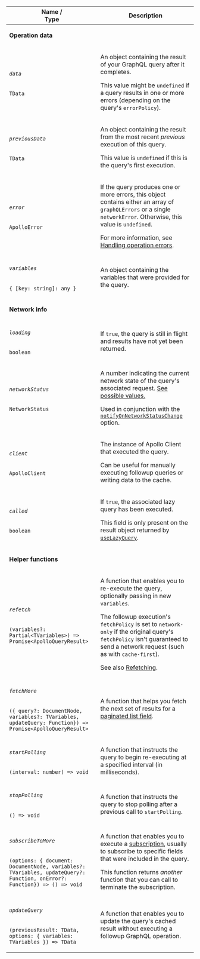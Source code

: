 <table class="field-table api-ref">

<thead>
    <tr>
      <th>Name /<br/>Type</th>
      <th>Description</th>
    </tr>
  </thead>

<tbody>

<tr>
<td colspan="2">

**Operation data**

</td>
</tr>

<tr>
<td>

###### `data`

`TData`
</td>

<td>

An object containing the result of your GraphQL query after it completes.

This value might be `undefined` if a query results in one or more errors (depending on the query's `errorPolicy`).

</td>
</tr>

<tr>
<td>

###### `previousData`

`TData`
</td>

<td>

An object containing the result from the most recent _previous_ execution of this query.

This value is `undefined` if this is the query's first execution.

</td>
</tr>


<tr>
<td>

###### `error`

`ApolloError`
</td>

<td>

If the query produces one or more errors, this object contains either an array of `graphQLErrors` or a single `networkError`. Otherwise, this value is `undefined`.

For more information, see [Handling operation errors](https://www.apollographql.com/docs/react/data/error-handling/).

</td>
</tr>


<tr>
<td>

###### `variables`

`{ [key: string]: any }`
</td>

<td>

An object containing the variables that were provided for the query.

</td>
</tr>


<tr>
<td colspan="2">

**Network info**

</td>
</tr>


<tr>
<td>

###### `loading`

`boolean`
</td>

<td>

If `true`, the query is still in flight and results have not yet been returned.

</td>
</tr>

<tr>
<td>

###### `networkStatus`

`NetworkStatus`
</td>

<td>

A number indicating the current network state of the query's associated request. [See possible values.](https://github.com/apollographql/apollo-client/blob/d96f4578f89b933c281bb775a39503f6cdb59ee8/src/core/networkStatus.ts#L4)

Used in conjunction with the [`notifyOnNetworkStatusChange`](#notifyonnetworkstatuschange) option.

</td>
</tr>


<tr>
<td>

###### `client`

`ApolloClient`
</td>

<td>

The instance of Apollo Client that executed the query.

Can be useful for manually executing followup queries or writing data to the cache.

</td>
</tr>


<tr>
<td>

###### `called`

`boolean`
</td>

<td>

If `true`, the associated lazy query has been executed.

This field is only present on the result object returned by [`useLazyQuery`](https://www.apollographql.com/docs/react/data/queries/#executing-queries-manually).

</td>
</tr>

<tr>
<td colspan="2">

**Helper functions**

</td>
</tr>

<tr>
<td>

###### `refetch`

`(variables?: Partial<TVariables>) => Promise<ApolloQueryResult>`
</td>

<td>

A function that enables you to re-execute the query, optionally passing in new `variables`.

The followup execution's `fetchPolicy` is set to `network-only` if the original query's `fetchPolicy` isn't guaranteed to send a network request (such as with `cache-first`).

See also [Refetching](https://www.apollographql.com/docs/react/data/queries/#refetching).

</td>
</tr>


<tr>
<td>

###### `fetchMore`

`({ query?: DocumentNode, variables?: TVariables, updateQuery: Function}) => Promise<ApolloQueryResult>`
</td>

<td>

A function that helps you fetch the next set of results for a [paginated list field](https://www.apollographql.com/docs/react/pagination/core-api/).

</td>
</tr>


<tr>
<td>

###### `startPolling`

`(interval: number) => void`
</td>

<td>

A function that instructs the query to begin re-executing at a specified interval (in milliseconds).

</td>
</tr>


<tr>
<td>

###### `stopPolling`

`() => void`
</td>

<td>

A function that instructs the query to stop polling after a previous call to `startPolling`.

</td>
</tr>

<tr>
<td>

###### `subscribeToMore`

`(options: { document: DocumentNode, variables?: TVariables, updateQuery?: Function, onError?: Function}) => () => void`
</td>

<td>

A function that enables you to execute a [subscription](https://www.apollographql.com/docs/react/data/subscriptions/), usually to subscribe to specific fields that were included in the query.

This function returns _another_ function that you can call to terminate the subscription.

</td>
</tr>


<tr>
<td>

###### `updateQuery`

`(previousResult: TData, options: { variables: TVariables }) => TData`
</td>

<td>

A function that enables you to update the query's cached result without executing a followup GraphQL operation.

</td>
</tr>

</tbody>
</table>
